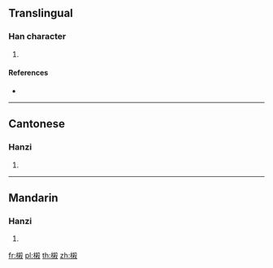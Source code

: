 ==Translingual==

===Han character===
{{Han char|rn=75|rad=木|as=11|sn=15|four=47947|canj=DKCE|ids=⿰木殺}}

# {{defn|Han|sort=木11}}

====References====
* {{Han ref|kx=0551.181|dkj=15353|hdz=21280.141|uh=6A27|ud=27175|bh=E5D9|bd=58841}}

----

==Cantonese==

===Hanzi===
{{yue-hanzi|jyut=|y=saat3}}

# {{defn|lang=yue|sort=木11}}

----

==Mandarin==

===Hanzi===
{{cmn-hanzi|pin=[[shā]] ([[sha1]])|wg=sha<sup>1</sup>}}

# {{defn|lang=cmn|sort=木11}}

[[fr:樧]]
[[pl:樧]]
[[th:樧]]
[[zh:樧]]